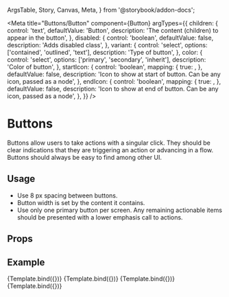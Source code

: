   ArgsTable,
  Story,
  Canvas,
  Meta,
} from '@storybook/addon-docs';

<Meta
  title="Buttons/Button"
  component={Button}
  argTypes={{
      children: {
        control: 'text',
        defaultValue: 'Button',
        description: 'The content (children) to appear in the button',
      },
      disabled: {
        control: 'boolean',
        defaultValue: false,
        description: 'Adds disabled class',
      },
      variant: {
        control: 'select',
        options: ['contained', 'outlined', 'text'],
        description: 'Type of button',
      },
      color: {
        control: 'select',
        options: ['primary', 'secondary', 'inherit'],
        description: 'Color of button',
      },
      startIcon: {
        control: 'boolean',
        mapping: {
          true: <DownhillSkiingIcon />,
        },
        defaultValue: false,
        description: 'Icon to show at start of button. Can be any icon, passed as a node',
      },
      endIcon: {
        control: 'boolean',
        mapping: {
          true: <DownhillSkiingIcon />,
        },
        defaultValue: false,
        description: 'Icon to show at end of button. Can be any icon, passed as a node',
      },
    }}
/>


# Buttons
Buttons allow users to take actions with a singular click.
They should be clear indications that they are triggering an action or advancing in a flow.
Buttons should always be easy to find among other UI.

## Usage
- Use 8 px spacing between buttons.
- Button width is set by the content it contains.
- Use only one primary button per screen. Any remaining actionable items should be presented with a lower emphasis call to actions.

## Props
<ArgsTable story="." />

## Example
  <Canvas>
    <Story
      name="Primary"
      args={{
        variant: 'contained',
        color: 'primary',
      }}
    >
      {Template.bind({})}
    </Story>
    <Story
      name="Secondary"
      args={{
        variant: 'contained',
        color: 'secondary',
      }}
    >
      {Template.bind({})}
    </Story>
    <Story
      name="Stroked"
      args={{
        variant: 'outlined',
        color: 'primary',
      }}
    >
      {Template.bind({})}
    </Story>
    <Story
      name="NoContainer"
      args={{
        variant: 'text',
        color: 'inherit',
      }}
    >
      {Template.bind({})}
    </Story>
  </Canvas>
